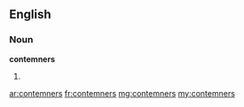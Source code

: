 ==English==

===Noun===
'''contemners'''

# {{plural of|contemner}}

[[ar:contemners]]
[[fr:contemners]]
[[mg:contemners]]
[[my:contemners]]